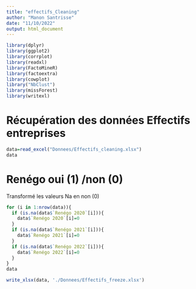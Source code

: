 ```yaml
---
title: "effectifs_Cleaning"
author: "Manon Santrisse"
date: "11/10/2022"
output: html_document
---
```



```r
library(dplyr)
library(ggplot2)
library(corrplot)
library(readxl)
library(FactoMineR)
library(factoextra)
library(cowplot)
library("NbClust")
library(missForest)
library(writexl)
```

# Récupération des données Effectifs entreprises

```r
data=read_excel("Donnees/Effectifs_cleaning.xlsx")
data
````

# Renégo oui (1) /non (0)



Transformé les valeurs Na en non (0)
```r
for (i in 1:nrow(data)){
  if (is.na(data$`Renégo 2020`[i])){
    data$`Renégo 2020`[i]=0
  }
  if (is.na(data$`Renégo 2021`[i])){
    data$`Renégo 2021`[i]=0
  }
  if (is.na(data$`Renégo 2022`[i])){
    data$`Renégo 2022`[i]=0
  }
}
data
```


```r
write_xlsx(data, './Donnees/Effectifs_freeze.xlsx')
```


